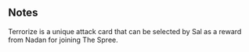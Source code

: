 {{CardPage
|quote = The Spree have a history of viciousness that permeates all of Murder Bay, it's time to get in line.
|description = If this attack kills an enemy or makes them [[Panic]], gain 3 [[Power]] and [[Heal]] 5. <br/> [[Expend]]
|cost = 1
|character = Sal
|rarity = Rare
|decktype = Battle
|cardtype = Attack
|keywords = [[Panic]], [[Power]], [[Heal]], [[Expend]]
|upgradeable = No
|expreq = 
|mindamage = 8
|maxdamage = 8
}}

==Notes==
Terrorize is a unique attack card that can be selected by Sal as a reward from Nadan for joining The Spree.
